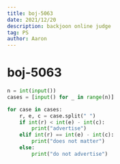 ```yaml
---
title: boj-5063
date: 2021/12/20
description: backjoon online judge
tag: PS
author: Aaron
---
```


# boj-5063

```python
n = int(input())
cases = [input() for _ in range(n)]

for case in cases:
    r, e, c = case.split(" ")
    if int(r) < int(e) - int(c):
        print("advertise")
    elif int(r) == int(e) - int(c):
        print("does not matter")
    else:
        print("do not advertise")
```

